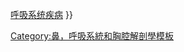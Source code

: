 {{Navbox
 | name = Thoracic cavity
 | title = [[胸腔]]解剖
 | state = {{{state|autocollapse}}}
 | listclass = hlist

 | group1 = 一般
 | list1 =
* [[縱膈]] 
* {{tsl|en|Thoracic wall|胸壁}}

 | group2 = [[胸膜腔]]
 | list2 = 
* [[Parietal pleura]]
* [[Visceral pleura]]
* {{tsl|en|Pulmonary ligament||Pulmonary ligament}}
* 隱窩
** {{tsl|en|Costomediastinal recess||Costomediastinal}}
** {{tsl|en|Costodiaphragmatic recess||Costodiaphragmatic}}
* {{tsl|en|Endothoracic fascia||Endothoracic fascia}}
* {{tsl|en|Suprapleural membrane||Suprapleural membrane}}

|below = [[格雷氏解剖學]] {{•}} [[Template:Respiratory pathology|呼吸系统疾病]]
}}<noinclude>
{{collapsible option}}
{{解剖学导航文档}}
[[Category:鼻，呼吸系統和胸腔解剖學模板]]
</noinclude>